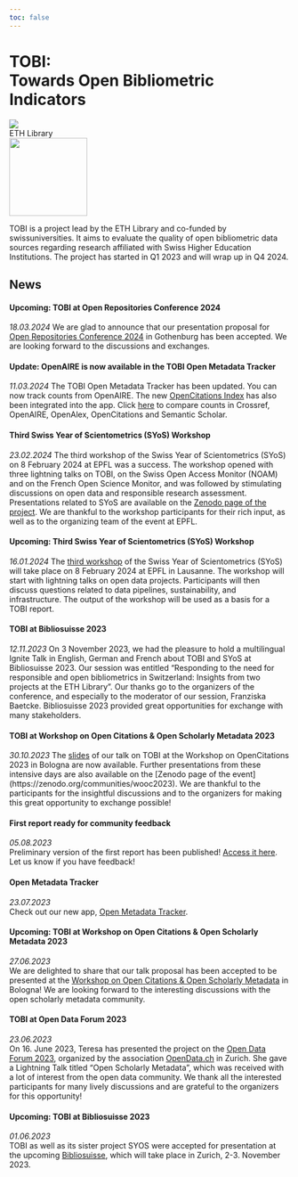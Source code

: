 ```yaml
---
toc: false
---
```


::: {.column-screen}

<div id="main_title">
<h1>TOBI:</br>Towards Open Bibliometric Indicators</h1> 
</div>

:::


<div id="logos">
<div class="logo"><img src="resources/eth_logo_45h.png"></div>
<div class="logo">ETH Library</div>
<div class="logo"><img src="resources/swissuniversities_Logo.svg" width="140px"></div>
</div>



TOBI is a project lead by the ETH Library and co-funded by swissuniversities. It aims to evaluate the quality of open bibliometric data sources regarding research affiliated with Swiss Higher Education Institutions. The project has started in Q1 2023 and will wrap up in Q4 2024.   


## News 


#### Upcoming: TOBI at Open Repositories Conference 2024
*18.03.2024*
We are glad to announce that our presentation proposal for [Open Repositories Conference 2024](https://or2024.openrepositories.org/) in Gothenburg has been accepted. We are looking forward to the discussions and exchanges.


#### Update: OpenAIRE is now available in the TOBI Open Metadata Tracker
*11.03.2024*
The TOBI Open Metadata Tracker has been updated. You can now track counts from OpenAIRE. The new [OpenCitations Index](https://doi.org/10.58079/sjfl) has also been integrated into the app. Click [here](https://tobi-open-metadata-tracker.streamlit.app/) to compare counts in Crossref, OpenAIRE, OpenAlex, OpenCitations and Semantic Scholar.


#### Third Swiss Year of Scientometrics (SYoS) Workshop
*23.02.2024*
The third workshop of the Swiss Year of Scientometrics (SYoS) on 8 February 2024 at EPFL was a success. The workshop opened with three lightning talks on TOBI, on the Swiss Open Access Monitor (NOAM) and on the French Open Science Monitor, and was followed by stimulating discussions on open data and responsible research assessment. Presentations related to SYoS are available on the [Zenodo page of the project](https://zenodo.org/communities/syos). We are thankful to the workshop participants for their rich input, as well as to the organizing team of the event at EPFL.


#### Upcoming: Third Swiss Year of Scientometrics (SYoS) Workshop
*16.01.2024*
The [third workshop](https://yearofscientometrics.ethz.ch/mc-events/syos-workshop-no-3) of the Swiss Year of Scientometrics (SYoS) will take place on 8 February 2024 at EPFL in Lausanne. The workshop will start with lightning talks on open data projects. Participants will then discuss questions related to data pipelines, sustainability, and infrastructure. The output of the workshop will be used as a basis for a TOBI report.


#### TOBI at Bibliosuisse 2023
*12.11.2023*
On 3 November 2023, we had the pleasure to hold a multilingual Ignite Talk in English, German and French about TOBI and SYoS at Bibliosuisse 2023. Our session was entitled "Responding to the need for responsible and open bibliometrics in Switzerland: Insights from two projects at the ETH Library". Our thanks go to the organizers of the conference, and especially to the moderator of our session, Franziska Baetcke. Bibliosuisse 2023 provided great opportunities for exchange with many stakeholders.


#### TOBI at Workshop on Open Citations & Open Scholarly Metadata 2023
*30.10.2023*
The [slides](https://zenodo.org/records/10041143) of our talk on TOBI at the Workshop on OpenCitations 2023 in Bologna are now available. Further presentations from these intensive days are also available on the [Zenodo page of the event] (https://zenodo.org/communities/wooc2023). We are thankful to the participants for the insightful discussions and to the organizers for making this great opportunity to exchange possible!


#### First report ready for community feedback
*05.08.2023*  
Preliminary version of the first report has been published! [Access it here](./reports/report01.html). Let us know if you have feedback! 


#### Open Metadata Tracker 
*23.07.2023*  
Check out our new app, [Open Metadata Tracker](https://tobi-open-metadata-tracker.streamlit.app/). 


#### Upcoming: TOBI at Workshop on Open Citations & Open Scholarly Metadata 2023 
*27.06.2023*   
We are delighted to share that our talk proposal has been accepted to be presented at the [Workshop on Open Citations & Open Scholarly Metadata](https://workshop-oc.github.io/) in Bologna! We are looking forward to the interesting discussions with the open scholarly metadata community. 


#### TOBI at Open Data Forum 2023 
*23.06.2023*  
On 16. June 2023, Teresa has presented the project on the [Open Data Forum 2023](https://opendata.ch/events/opendata-ch-2023-forum/), organized by the association [OpenData.ch](https://opendata.ch/) in Zurich. She gave a Lightning Talk titled "Open Scholarly Metadata", which was received with a lot of interest from the open data community. We thank all the interested participants for many lively discussions and are grateful to the organizers for this opportunity! 


#### Upcoming: TOBI at Bibliosuisse 2023 
*01.06.2023*  
TOBI as well as its sister project SYOS were accepted for presentation at the upcoming [Bibliosuisse](https://www.bibliosuisse.ch/aktivitaten/schweizerbibliothekskongress/2023zurich), which will take place in Zurich, 2-3. November 2023. 